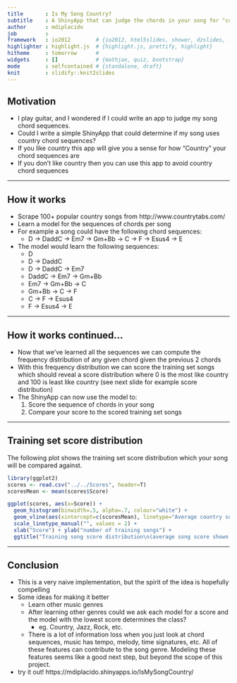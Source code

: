 ```yaml
---
title       : Is My Song Country?
subtitle    : A ShinyApp that can judge the chords in your song for "countryness"
author      : mdiplacido
job         : 
framework   : io2012        # {io2012, html5slides, shower, dzslides, ...}
highlighter : highlight.js  # {highlight.js, prettify, highlight}
hitheme     : tomorrow      # 
widgets     : []            # {mathjax, quiz, bootstrap}
mode        : selfcontained # {standalone, draft}
knit        : slidify::knit2slides
---
```


## Motivation

* I play guitar, and I wondered if I could write an app to judge my song chord sequences.
* Could I write a simple ShinyApp that could determine if my song uses country chord sequences?
* If you like country this app will give you a sense for how "Country" your chord sequences are
* If you don't like country then you can use this app to avoid country chord sequences

---

## How it works

* Scrape 100+ popular country songs from http://www.countrytabs.com/
* Learn a model for the sequences of chords per song
* For example a song could have the following chord sequences:
  * D -> DaddC -> Em7 -> Gm+Bb -> C -> F -> Esus4 -> E
* The model would learn the following sequences:
  * D
  * D -> DaddC
  * D -> DaddC -> Em7
  * DaddC -> Em7 -> Gm+Bb
  * Em7 -> Gm+Bb -> C
  * Gm+Bb -> C -> F
  * C -> F -> Esus4
  * F -> Esus4 -> E

---
  
## How it works continued...

* Now that we've learned all the sequences we can compute the frequency distribution of any given chord given the previous 2 chords
* With this frequency distribution we can score the training set songs which should reveal a score distribution where 0 is the most like country
and 100 is least like country (see next slide for example score distribution)
* The ShinyApp can now use the model to:
  1. Score the sequence of chords in your song
  2. Compare your score to the scored training set songs

---

## Training set score distribution

The following plot shows the training set score distribution which your song will be compared against.

```r
library(ggplot2)
scores <- read.csv("../../Scores", header=T)
scoresMean <- mean(scores$Score)

ggplot(scores, aes(x=Score)) + 
  geom_histogram(binwidth=.5, alpha=.7, colour="white") + 
  geom_vline(aes(xintercept=c(scoresMean), linetype="Average country song"), size=1, colour="blue", show_guide = T) +
  scale_linetype_manual("", values = 2) +
  xlab("Score") + ylab("number of training songs") + 
  ggtitle("Training song score distribution\n(average song score shown in blue)")

```

---

## Conclusion

* This is a very naive implementation, but the spirit of the idea is hopefully compelling
* Some ideas for making it better
  * Learn other music genres
  * After learning other genres could we ask each model for a score and the model with the lowest score determines the class? 
      * eg. Country, Jazz, Rock, etc.
  * There is a lot of information loss when you just look at chord sequences, music has tempo, melody, time signatures, etc.  All of these features can contribute to the song genre.  Modeling these features seems like a good next step, but beyond the scope of this project.
* try it out! https://mdiplacido.shinyapps.io/IsMySongCountry/

